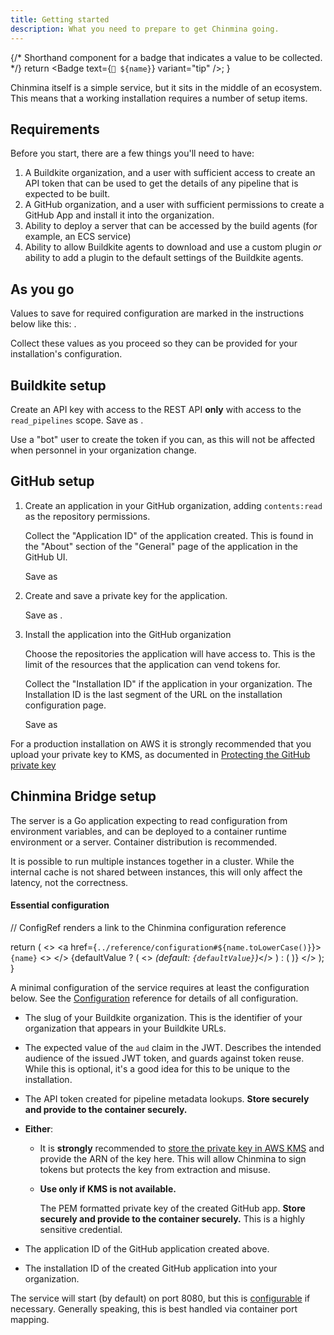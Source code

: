 ```yaml
---
title: Getting started
description: What you need to prepare to get Chinmina going.
---
```



{/* Shorthand component for a badge that indicates a value to be collected. */}
  return <Badge text={`📝 ${name}`} variant="tip" />;
}

Chinmina itself is a simple service, but it sits in the middle of an ecosystem.
This means that a working installation requires a number of setup items.

## Requirements

Before you start, there are a few things you'll need to have:

1. A Buildkite organization, and a user with sufficient access to create an API
   token that can be used to get the details of any pipeline that is expected to
   be built.
2. A GitHub organization, and a user with sufficient permissions to create a
   GitHub App and install it into the organization.
3. Ability to deploy a server that can be accessed by the build agents (for
   example, an ECS service)
4. Ability to allow Buildkite agents to download and use a custom plugin _or_
   ability to add a plugin to the default settings of the Buildkite agents.

## As you go

Values to save for required configuration are marked in the instructions below
like this: <Later name="ENV_VAR_NAME" />.

Collect these values as you proceed so they can be provided for your
installation's configuration.

## Buildkite setup

Create an API key with access to the REST API **only** with access to the
`read_pipelines` scope. Save as <Later name="BUILDKITE_API_TOKEN" />.

<Aside type="tip">
  Use a "bot" user to create the token if you can, as this will not be affected
  when personnel in your organization change.
</Aside>

## GitHub setup

<Steps>

1. Create an application in your GitHub organization, adding `contents:read` as
   the repository permissions.

   Collect the "Application ID" of the application created. This is found in the
   "About" section of the "General" page of the application in the GitHub UI.

   Save as <Later name="GITHUB_APP_ID" />

2. Create and save a private key for the application.

   Save as <Later name="GITHUB_APP_PRIVATE_KEY" />.

3. Install the application into the GitHub organization

   Choose the repositories the application will have access to. This is the
   limit of the resources that the application can vend tokens for.

   Collect the "Installation ID" if the application in your organization. The Installation
   ID is the last segment of the URL on the installation configuration page.

   Save as <Later name="GITHUB_APP_INSTALLATION_ID" />

</Steps>

<Aside type="tip">

For a production installation on AWS it is strongly recommended that you upload
your private key to KMS, as documented in [Protecting the GitHub private key
](./kms)

</Aside>

## Chinmina Bridge setup

The server is a Go application expecting to read configuration from environment
variables, and can be deployed to a container runtime environment or a server.
Container distribution is recommended.

It is possible to run multiple instances together in a cluster. While the
internal cache is not shared between instances, this will only affect the
latency, not the correctness.

#### Essential configuration

  // ConfigRef renders a link to the Chinmina configuration reference

  return (
    <>
      <a href={`../reference/configuration#${name.toLowerCase()}`}>
        <code>{name}</code>
      </a><> </>
      {defaultValue ? (
        <><Badge text="optional" variant="tip"/> <em>(default: <code>{defaultValue}</code>)</em></>
      )
      : (
        <Badge text="required" variant="tip"/>
      )}
    </>
  );
}


A minimal configuration of the service requires at least the configuration
below. See the [Configuration](../reference/configuration) reference for details of all
configuration.

- <ConfigRef name="JWT_BUILDKITE_ORGANIZATION_SLUG" />

  The slug of your Buildkite organization. This is the identifier of your
  organization that appears in your Buildkite URLs.

- <ConfigRef name="JWT_AUDIENCE" default="app-token-issuer" />

  The expected value of the `aud` claim in the JWT. Describes the intended
  audience of the issued JWT token, and guards against token reuse. While this
  is optional, it's a good idea for this to be unique to the installation.

- <ConfigRef name="BUILDKITE_API_TOKEN" />

  The API token created for pipeline metadata lookups. **Store securely and
  provide to the container securely.**

- **Either**:
  - <ConfigRef name="GITHUB_APP_PRIVATE_KEY_ARN" />

    It is **strongly** recommended to [store the private key in AWS KMS](./kms)
    and provide the ARN of the key here. This will allow Chinmina to sign tokens
    but protects the key from extraction and misuse.

  - <ConfigRef name="GITHUB_APP_PRIVATE_KEY" /> **Use only if KMS is not available.**

    The PEM formatted private key of the created GitHub app. **Store securely and
    provide to the container securely.** This is a highly sensitive credential.

- <ConfigRef name="GITHUB_APP_ID" />

  The application ID of the GitHub application created above.

- <ConfigRef name="GITHUB_APP_INSTALLATION_ID" />

  The installation ID of the created GitHub application into your organization.

The service will start (by default) on port 8080, but this is
[configurable](../../reference/configuration#server_port) if necessary.
Generally speaking, this is best handled via container port mapping.
